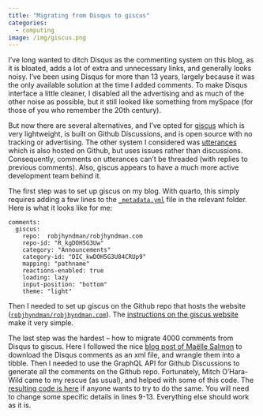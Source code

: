 ```yaml
---
title: "Migrating from Disqus to giscus"
categories:
  - computing
image: /img/giscus.png
---
```


I've long wanted to ditch Disqus as the commenting system on this blog, as it is bloated, adds a lot of extra and unnecessary links, and generally looks noisy. I've been using Disqus for more than 13 years, largely because it was the only available solution at the time I added comments. To make Disqus interface a little cleaner, I disabled all the advertising and as much of the other noise as possible, but it still looked like something from mySpace (for those of you who remember the 20th century).

But now there are several alternatives, and I've opted for [giscus](https://giscus.app) which is very lightweight, is built on Github Discussions, and is open source with no tracking or advertising. The other system I considered was [utterances](https://github.com/utterance/utterances) which is also hosted on Github, but uses issues rather than discussions. Consequently, comments on utterances can't be threaded (with replies to previous comments). Also, giscus appears to have a much more active development team behind it.

The first step was to set up giscus on my blog. With quarto, this simply requires adding a few lines to the [`_metadata.yml`](_metadata.yml) file in the relevant folder. Here is what it looks like for me:

```
comments:
  giscus:
    repo:  robjhyndman/robjhyndman.com
    repo-id: "R_kgDOH5G3Uw"
    category: "Announcements"
    category-id: "DIC_kwDOH5G3U84CRUp9"
    mapping: "pathname"
    reactions-enabled: true
    loading: lazy
    input-position: "bottom"
    theme: "light"
```

Then I needed to set up giscus on the Github repo that hosts the website ([`robjhyndman/robjhyndman.com`](https://github.com/robjhyndman/robjhyndman.com)). The [instructions on the giscus website](https://giscus.app) make it very simple.

The last step was the hardest -- how to migrate 4000 comments from Disqus to giscus. Here I followed the nice [blog post of Maëlle Salmon](https://masalmon.eu/2019/10/02/disqus/) to download the Disqus comments as an xml file, and wrangle them into a tibble. Then I needed to use the GraphQL API for Github Discussions to generate all the comments on the Github repo. Fortunately, Mitch O'Hara-Wild came to my rescue (as usual), and helped with some of this code. The [resulting code is here](/Rfiles/disqus2giscus.R) if anyone wants to try to do the same. You will need to change some specific details in lines 9-13. Everything else should work as it is.
